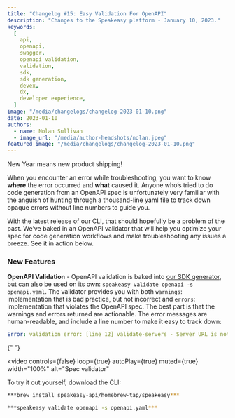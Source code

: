 ```yaml
---
title: "Changelog #15: Easy Validation For OpenAPI"
description: "Changes to the Speakeasy platform - January 10, 2023."
keywords:
  [
    api,
    openapi,
    swagger,
    openapi validation,
    validation,
    sdk,
    sdk generation,
    devex,
    dx,
    developer experience,
  ]
image: "/media/changelogs/changelog-2023-01-10.png"
date: 2023-01-10
authors:
  - name: Nolan Sullivan
  - image_url: "/media/author-headshots/nolan.jpeg"
featured_image: "/media/changelogs/changelog-2023-01-10.png"
---
```


New Year means new product shipping!

When you encounter an error while troubleshooting, you want to know **where** the error occurred and **what** caused it. Anyone who’s tried to do code generation from an OpenAPI spec is unfortunately very familiar with the anguish of hunting through a thousand-line yaml file to track down opaque errors without line numbers to guide you.

With the latest release of our CLI, that should hopefully be a problem of the past. We’ve baked in an OpenAPI validator that will help you optimize your spec for code generation workflows and make troubleshooting any issues a breeze. See it in action below.

### **New Features**

**OpenAPI Validation** - OpenAPI validation is baked into [our SDK generator](/docs/create-client-sdks/), but can also be used on its own: `speakeasy validate openapi -s openapi.yaml`. The validator provides you with both `warnings`: implementation that is bad practice, but not incorrect and `errors`: implementation that violates the OpenAPI spec. The best part is that the warnings and errors returned are actionable. The error messages are human-readable, and include a line number to make it easy to track down:

```yaml
Error: validation error: [line 12] validate-servers - Server URL is not valid: no hostname or path provided
```


{" "}

<video
  controls={false}
  loop={true}
  autoPlay={true}
  muted={true}
  width="100%"
  alt="Spec validator"
>
  <source src={portal_url_1} type="video/mp4" />
</video>

To try it out yourself, download the CLI:

```bash
***brew install speakeasy-api/homebrew-tap/speakeasy***
```

```bash
***speakeasy validate openapi -s openapi.yaml***
```

